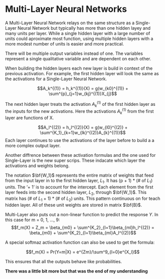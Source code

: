 # Multi-Layer Neural Networks

A Multi-Layer Neural Network relays on the same structure as a Single-Layer Neural Network but typically has more than one hidden layey and many units per layer. While a single hidden layer with a large number of units could aproximate most function, using multiple hidden layers with a more modest number of units is easier and more practical.

There will be multiple output variables instead of one. The variables represent a single qualitative variable and are dependent on each other.

When building the hidden layers each new layer is build in context of the previous activation. For example, the first hidden layer will look the same as the activations for a Single-Layer Neural Network.

$$A_k^{(1)} = h_k^{(1)}(X) = g(w_{k0}^{(1)} + \sum^{p}_{j=1}w_{kj}^{(1)}X_{j}$$

The next hidden layer treats the activation $A_k^{(1)}$ of the first hidden layer as the inputs for the new activations. Here the activations $A_k^{(1)}$ from the first layer are functions of X.

$$A_l^{(2)} = h_l^{(2)}(X) = g(w_{l0}^{(2)} + \sum^{K_1}_{k=1}w_{lk}^{(2)}A_{k}^{(1)}$$
Each layer continues to use the activations of the layer before to build a a more complex output layer.

Another diffrence between these activation formulas and the one used for Single-Layer is the new super scrips. These indacate which layer the activations and weights belong.

The notation $\bf{W_1}$ represents the entire matrix of weights that feed from the input layer in to the first hidden layer, $L_1$. It has (p + 1) * (# of $L_1$) units. The '+ 1' is to account for the intercept. Each element from the first layer feeds into the second hidden layer, $L_2$, through $\bf{W_1}$. This matrix has (# of $L_1$ + 1) * (# of $L_2$)  units. This pattern continuous on for teach hidden layer. All of these unit weights are stored in matrix $\bf{B}$.

Multi-Layer also puts out a non-linear function to predict the response $Y$. In this case for m = 0, 1, ..., 9:
$$f_m(X) = Z_m = \beta_{m0} + \sum^{K_2}_{l=1}\beta_{ml}h_l^{(2)} = \beta_{m0} + \sum^{K_2}_{l=1}\beta_{ml}A_l^{(2)}$$

A special softmaz activation function can also be used to get the formula:

$$f_m(X) = Pr(Y=m|X) = e^{Zm}/\sum^9_{l=0}e^{X_l}$$

This ensures that all the outputs behave like probabilities.

**There was a little bit more but that was the end of my understanding**

